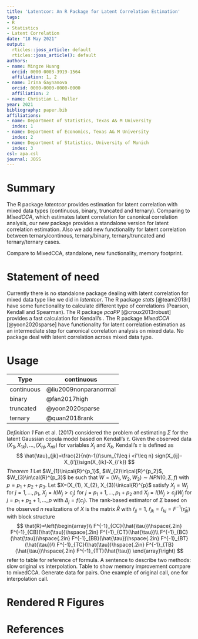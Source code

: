 ```yaml
---
title: 'Latentcor: An R Package for Latent Correlation Estimation'
tags:
- R
- Statistics
- Latent Correlation
date: "18 May 2021"
output:
  rticles::joss_article: default
  rticles::joss_article(): default
authors:
- name: Mingze Huang
  orcid: 0000-0003-3919-1564
  affiliation: 1, 2
- name: Irina Gaynanova
  orcid: 0000-0000-0000-0000
  affiliation: 2
- name: Christian L. Muller
year: 2021
bibliography: paper.bib
affiliations:
- name: Department of Statistics, Texas A& M University
  index: 1
- name: Department of Economics, Texas A& M University
  index: 2
- name: Department of Statistics, University of Munich
  index: 3
csl: apa.csl
journal: JOSS
---
```


# Summary

The R package *latentcor* provides estimation for latent correlation with mixed data types (continuous, binary, truncated and ternary). Comparing to *MixedCCA*, which estimates latent correlation for canonical correlation analysis, our new package provides a standalone version for latent correlation estimation. Also we add new functionality for latent correlation between ternary/continous, ternary/binary, ternary/truncated and ternary/ternary cases.


Compare to MixedCCA, standalone, new functionality, memory footprint.

# Statement of need
Currently there is no standalone package dealing with latent correlation for mixed data type like we did in *latentcor*. The R package *stats* [@team2013r] have some functionality to calculate different type of correlations (Pearson, Kendall and Spearman). The R package *pcaPP* [@croux2013robust] provides a fast calculation for Kendall's \tau. The R package *MixedCCA* [@yoon2020sparse] have functionality for latent correlation estimation as an intermediate step for canonical correlation analysis on mixed data.
No package deal with latent correlation across mixed data type.

# Usage
 
 |Type | continuous | binary | truncated | ternary |
|-----|----------|
|continuous | @liu2009nonparanormal | @fan2017high | @yoon2020sparse | @quan2018rank |
|binary | @fan2017high | @fan2017high | @yoon2020sparse | @quan2018rank |
|truncated | @yoon2020sparse | @yoon2020sparse | @yoon2020sparse | This paper |
|ternary | @quan2018rank | @quan2018rank | This paper | @quan2018rank |
 
*Definition 1* Fan et al. (2017) considered the problem of estimating $\Sigma$ for the latent Gaussian copula model based on Kendall's $\tau$. Given the observed data $(X_{1j}, X_{1k}), ..., (X_{nj}, X_{nk})$ for variables $X_{j}$ and $X_{k}$, Kendall's $\tau$ is defined as
$$
\hat{\tau}_{jk}=\frac{2}{n(n-1)}\sum_{1\leq i <i'\leq n} sign(X_{ij}-X_{i'j})sign(X_{ik}-X_{i'k})
$$
*Theorem 1* Let $W_{1}\in\cal{R}^{p_1}$, $W_{2}\in\cal{R}^{p_2}$, $W_{3}\in\cal{R}^{p_3}$ be such that $W=(W_{1}, W_{2}, W_{3})\sim NPN(0,\Sigma,f)$ with $p=p_{1}+p_{2}+p_{3}$. Let $X=(X_{1}, X_{2}, X_{3})\in\cal{R}^{p}$ satisfy $X_{j}=W_{j}$ for $j=1,...,p_{1}$, $X_{j}=I(W_{j}>c_{j})$ for $j=p_{1}+1,...,p_{1}+p_{2}$ and $X_{j}=I(W_{j}>c_{j})W_{j}$ for $j=p_{1}+p_{2}+1,...,p$ with $\Delta_{j}=f(c_{j})$. The rank-based estimator of $\Sigma$ based on the observed $n$ realizations of $X$ is the matrix $\hat{R}$ with $\hat{r}_{jj}=1$, $\hat{r}_{jk}=\hat{r}_{kj}=F^{-1}(\hat{\tau}_{jk})$ with block structure
$$
\hat{R}=\left(\begin{array}\\
F^{-1}_{CC}(\hat{\tau})\hspace{.2in} F^{-1}_{CB}(\hat{\tau})\hspace{.2in} F^{-1}_{CT}(\hat{\tau})\\
F^{-1}_{BC}(\hat{\tau})\hspace{.2in} F^{-1}_{BB}(\hat{\tau})\hspace{.2in} F^{-1}_{BT}(\hat{\tau})\\
F^{-1}_{TC}(\hat{\tau})\hspace{.2in} F^{-1}_{TB}(\hat{\tau})\hspace{.2in} F^{-1}_{TT}(\hat{\tau})
\end{array}\right)
$$
refer to table for reference of formula.
 A sentence to describe two methods: slow original vs interpolation.
 Table to show memory improvement compare to mixedCCA.
 Generate data for pairs.
 One example of original call, one for interpolation call.

# Rendered R Figures

# References
